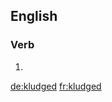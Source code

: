 ==English==

===Verb===
{{head|en|verb form}}

# {{en-past of|kludge}}

[[de:kludged]]
[[fr:kludged]]
